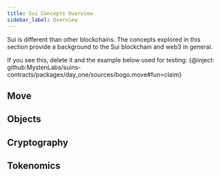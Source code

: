 ```yaml
---
title: Sui Concepts Overview
sidebar_label: Overview
---
```


Sui is different than other blockchains. The concepts explored in this section provide a background to the Sui blockchain and web3 in general.

If you see this, delete it and the example below used for testing:
{@inject: github:MystenLabs/suins-contracts/packages/day_one/sources/bogo.move#fun=claim}

## Move

<Cards>
<Card title="Move overview" href="concepts/sui-move-concepts"/>
<Card title="Package upgrades" href="concepts/sui-move-concepts/packages/upgrade"/>
</Cards>

## Objects

<Cards>
<Card title="Object Model" href="concepts/object-model"/>
<Card title="Dynamic Fields" href="concepts/dynamic-fields"/>
<Card title="Transfer to Object" href="concepts/transfers/transfer-to-object"/>
</Cards>

## Cryptography

<Cards>
<Card title="zkLogin" href="concepts/cryptography/zklogin"/>
<Card title="Transaction authentication" href="concepts/cryptography/transaction-auth"/>
</Cards>

## Tokenomics

<Cards>
<Card title="SUI token" href="concepts/tokenomics/sui-coin" />
<Card title="Gas in Sui" href="concepts/tokenomics/gas-in-sui" />
<Card title="Storage fund" href="concepts/tokenomics/storage-fund" />
</Cards>
